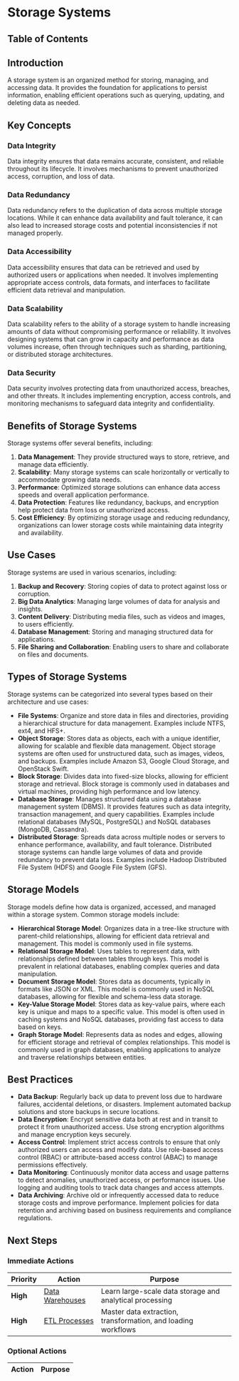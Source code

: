 
# Storage Systems

## Table of Contents

## Introduction

A storage system is an organized method for storing, managing, and accessing data. It provides the foundation for applications to persist information, enabling efficient operations such as querying, updating, and deleting data as needed.

## Key Concepts

### Data Integrity

Data integrity ensures that data remains accurate, consistent, and reliable throughout its lifecycle. It involves mechanisms to prevent unauthorized access, corruption, and loss of data.

### Data Redundancy

Data redundancy refers to the duplication of data across multiple storage locations. While it can enhance data availability and fault tolerance, it can also lead to increased storage costs and potential inconsistencies if not managed properly.

### Data Accessibility

Data accessibility ensures that data can be retrieved and used by authorized users or applications when needed. It involves implementing appropriate access controls, data formats, and interfaces to facilitate efficient data retrieval and manipulation.

### Data Scalability

Data scalability refers to the ability of a storage system to handle increasing amounts of data without compromising performance or reliability. It involves designing systems that can grow in capacity and performance as data volumes increase, often through techniques such as sharding, partitioning, or distributed storage architectures.

### Data Security

Data security involves protecting data from unauthorized access, breaches, and other threats. It includes implementing encryption, access controls, and monitoring mechanisms to safeguard data integrity and confidentiality.

## Benefits of Storage Systems

Storage systems offer several benefits, including:

1. **Data Management**: They provide structured ways to store, retrieve, and manage data efficiently.
2. **Scalability**: Many storage systems can scale horizontally or vertically to accommodate growing data needs.
3. **Performance**: Optimized storage solutions can enhance data access speeds and overall application performance.
4. **Data Protection**: Features like redundancy, backups, and encryption help protect data from loss or unauthorized access.
5. **Cost Efficiency**: By optimizing storage usage and reducing redundancy, organizations can lower storage costs while maintaining data integrity and availability.

## Use Cases

Storage systems are used in various scenarios, including:

1. **Backup and Recovery**: Storing copies of data to protect against loss or corruption.
2. **Big Data Analytics**: Managing large volumes of data for analysis and insights.
3. **Content Delivery**: Distributing media files, such as videos and images, to users efficiently.
4. **Database Management**: Storing and managing structured data for applications.
5. **File Sharing and Collaboration**: Enabling users to share and collaborate on files and documents.

## Types of Storage Systems

Storage systems can be categorized into several types based on their architecture and use cases:

- **File Systems**: Organize and store data in files and directories, providing a hierarchical structure for data management. Examples include NTFS, ext4, and HFS+.
- **Object Storage**: Stores data as objects, each with a unique identifier, allowing for scalable and flexible data management. Object storage systems are often used for unstructured data, such as images, videos, and backups. Examples include Amazon S3, Google Cloud Storage, and OpenStack Swift.
- **Block Storage**: Divides data into fixed-size blocks, allowing for efficient storage and retrieval. Block storage is commonly used in databases and virtual machines, providing high performance and low latency.
- **Database Storage**: Manages structured data using a database management system (DBMS). It provides features such as data integrity, transaction management, and query capabilities. Examples include relational databases (MySQL, PostgreSQL) and NoSQL databases (MongoDB, Cassandra).
- **Distributed Storage**: Spreads data across multiple nodes or servers to enhance performance, availability, and fault tolerance. Distributed storage systems can handle large volumes of data and provide redundancy to prevent data loss. Examples include Hadoop Distributed File System (HDFS) and Google File System (GFS).

## Storage Models

Storage models define how data is organized, accessed, and managed within a storage system. Common storage models include:

- **Hierarchical Storage Model**: Organizes data in a tree-like structure with parent-child relationships, allowing for efficient data retrieval and management. This model is commonly used in file systems.
- **Relational Storage Model**: Uses tables to represent data, with relationships defined between tables through keys. This model is prevalent in relational databases, enabling complex queries and data manipulation.
- **Document Storage Model**: Stores data as documents, typically in formats like JSON or XML. This model is commonly used in NoSQL databases, allowing for flexible and schema-less data storage.
- **Key-Value Storage Model**: Stores data as key-value pairs, where each key is unique and maps to a specific value. This model is often used in caching systems and NoSQL databases, providing fast access to data based on keys.
- **Graph Storage Model**: Represents data as nodes and edges, allowing for efficient storage and retrieval of complex relationships. This model is commonly used in graph databases, enabling applications to analyze and traverse relationships between entities.

## Best Practices

- **Data Backup**: Regularly back up data to prevent loss due to hardware failures, accidental deletions, or disasters. Implement automated backup solutions and store backups in secure locations.
- **Data Encryption**: Encrypt sensitive data both at rest and in transit to protect it from unauthorized access. Use strong encryption algorithms and manage encryption keys securely.
- **Access Control**: Implement strict access controls to ensure that only authorized users can access and modify data. Use role-based access control (RBAC) or attribute-based access control (ABAC) to manage permissions effectively.
- **Data Monitoring**: Continuously monitor data access and usage patterns to detect anomalies, unauthorized access, or performance issues. Use logging and auditing tools to track data changes and access attempts.
- **Data Archiving**: Archive old or infrequently accessed data to reduce storage costs and improve performance. Implement policies for data retention and archiving based on business requirements and compliance regulations.

## Next Steps

### Immediate Actions

| Priority | Action                                                                                     | Purpose                                                       |
| -------- | ------------------------------------------------------------------------------------------ | ------------------------------------------------------------- |
| **High** | [Data Warehouses](/db-different-databases-and-their-foundational-concepts/data-warehouses) | Learn large-scale data storage and analytical processing      |
| **High** | [ETL Processes](/db-data-warehousing/ETL-processes)                                        | Master data extraction, transformation, and loading workflows |

### Optional Actions

| Action | Purpose |
| ------ | ------- |

<BackToTop />
